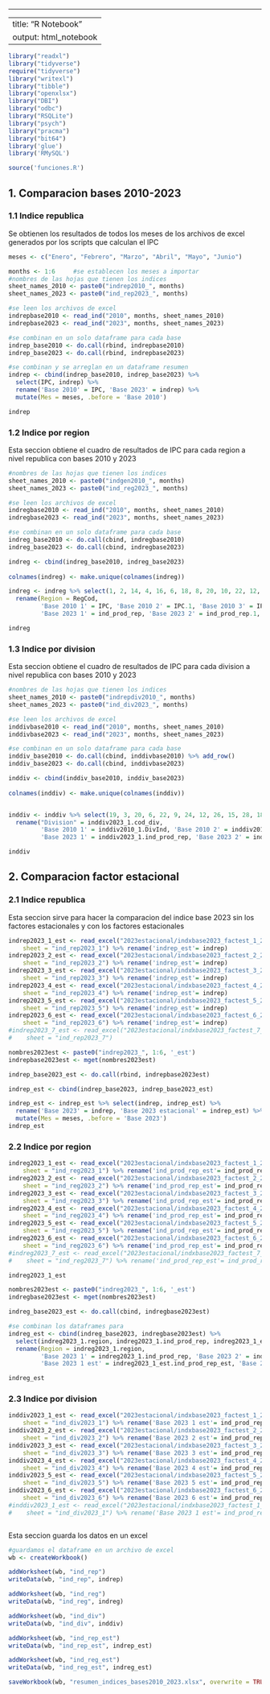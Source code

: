 ------------------------------------------------------------------------

---
title: "R Notebook"
output: html_notebook
---

```r
library("readxl")
library("tidyverse")
require("tidyverse")
library("writexl")
library("tibble")
library("openxlsx")
library("DBI")
library("odbc")
library("RSQLite")
library("psych")
library("pracma")
library("bit64")
library('glue')
library('RMySQL')

source('funciones.R')
```

## 1. Comparacion bases 2010-2023

### 1.1 Indice republica

Se obtienen los resultados de todos los meses de los archivos de excel generados por los scripts que calculan el IPC

```r
meses <- c("Enero", "Febrero", "Marzo", "Abril", "Mayo", "Junio")
```

```r
months <- 1:6     #se establecen los meses a importar
#nombres de las hojas que tienen los indices
sheet_names_2010 <- paste0("indrep2010_", months)
sheet_names_2023 <- paste0("ind_rep2023_", months)

#se leen los archivos de excel
indrepbase2010 <- read_ind("2010", months, sheet_names_2010)
indrepbase2023 <- read_ind("2023", months, sheet_names_2023)

#se combinan en un solo dataframe para cada base
indrep_base2010 <- do.call(rbind, indrepbase2010)
indrep_base2023 <- do.call(rbind, indrepbase2023)

#se combinan y se arreglan en un dataframe resumen
indrep <- cbind(indrep_base2010, indrep_base2023) %>% 
  select(IPC, indrep) %>% 
  rename('Base 2010' = IPC, 'Base 2023' = indrep) %>% 
  mutate(Mes = meses, .before = 'Base 2010')

indrep
```

### 1.2 Indice por region

Esta seccion obtiene el cuadro de resultados de IPC para cada region a nivel republica con bases 2010 y 2023

```r
#nombres de las hojas que tienen los indices
sheet_names_2010 <- paste0("indgen2010_", months)
sheet_names_2023 <- paste0("ind_reg2023_", months)

#se leen los archivos de excel
indregbase2010 <- read_ind("2010", months, sheet_names_2010)
indregbase2023 <- read_ind("2023", months, sheet_names_2023)

#se combinan en un solo dataframe para cada base
indreg_base2010 <- do.call(cbind, indregbase2010)
indreg_base2023 <- do.call(cbind, indregbase2023)

indreg <- cbind(indreg_base2010, indreg_base2023) 
 
colnames(indreg) <- make.unique(colnames(indreg))

indreg <- indreg %>% select(1, 2, 14, 4, 16, 6, 18, 8, 20, 10, 22, 12, 24) %>% 
  rename(Region = RegCod, 
         'Base 2010 1' = IPC, 'Base 2010 2' = IPC.1, 'Base 2010 3' = IPC.2, 'Base 2010 4' = IPC.3, 'Base 2010 5' = IPC.4, 'Base 2010 6' = IPC.5, 
         'Base 2023 1' = ind_prod_rep, 'Base 2023 2' = ind_prod_rep.1, 'Base 2023 3' = ind_prod_rep.2, 'Base 2023 4' = ind_prod_rep.3, 'Base 2023 5' = ind_prod_rep.4, 'Base 2023 6' = ind_prod_rep.5) #toda esta parte es mejor que la automatice tambien

indreg
```

### 1.3 Indice por division

Esta seccion obtiene el cuadro de resultados de IPC para cada division a nivel republica con bases 2010 y 2023

```r
#nombres de las hojas que tienen los indices
sheet_names_2010 <- paste0("indrepdiv2010_", months)
sheet_names_2023 <- paste0("ind_div2023_", months)

#se leen los archivos de excel
inddivbase2010 <- read_ind("2010", months, sheet_names_2010)
inddivbase2023 <- read_ind("2023", months, sheet_names_2023)

#se combinan en un solo dataframe para cada base
inddiv_base2010 <- do.call(cbind, inddivbase2010) %>% add_row()
inddiv_base2023 <- do.call(cbind, inddivbase2023)

inddiv <- cbind(inddiv_base2010, inddiv_base2023) 
 
colnames(inddiv) <- make.unique(colnames(inddiv))


inddiv <- inddiv %>% select(19, 3, 20, 6, 22, 9, 24, 12, 26, 15, 28, 18, 30) %>% 
  rename("Division" = inddiv2023_1.cod_div, 
         'Base 2010 1' = inddiv2010_1.DivInd, 'Base 2010 2' = inddiv2010_2.DivInd, 'Base 2010 3' = inddiv2010_3.DivInd, 'Base 2010 4' = inddiv2010_4.DivInd, 'Base 2010 5' = inddiv2010_5.DivInd, 'Base 2010 6' = inddiv2010_6.DivInd,
         'Base 2023 1' = inddiv2023_1.ind_prod_rep, 'Base 2023 2' = inddiv2023_2.ind_prod_rep, 'Base 2023 3' = inddiv2023_3.ind_prod_rep, 'Base 2023 4' = inddiv2023_4.ind_prod_rep, 'Base 2023 5' = inddiv2023_5.ind_prod_rep, 'Base 2023 6' = inddiv2023_6.ind_prod_rep)

inddiv
```

## 2. Comparacion factor estacional

### 2.1 Indice republica

Esta seccion sirve para hacer la comparacion del indice base 2023 sin los factores estacionales y con los factores estacionales

```r
indrep2023_1_est <- read_excel("2023estacional/indxbase2023_factest_1_2024.xlsx", 
    sheet = "ind_rep2023_1") %>% rename('indrep_est'= indrep)
indrep2023_2_est <- read_excel("2023estacional/indxbase2023_factest_2_2024.xlsx", 
    sheet = "ind_rep2023_2") %>% rename('indrep_est'= indrep)
indrep2023_3_est <- read_excel("2023estacional/indxbase2023_factest_3_2024.xlsx", 
    sheet = "ind_rep2023_3") %>% rename('indrep_est'= indrep)
indrep2023_4_est <- read_excel("2023estacional/indxbase2023_factest_4_2024.xlsx", 
    sheet = "ind_rep2023_4") %>% rename('indrep_est'= indrep)
indrep2023_5_est <- read_excel("2023estacional/indxbase2023_factest_5_2024.xlsx", 
    sheet = "ind_rep2023_5") %>% rename('indrep_est'= indrep)
indrep2023_6_est <- read_excel("2023estacional/indxbase2023_factest_6_2024.xlsx", 
    sheet = "ind_rep2023_6") %>% rename('indrep_est'= indrep)
#indrep2023_7_est <- read_excel("2023estacional/indxbase2023_factest_7_2024.xlsx", 
#    sheet = "ind_rep2023_7")
```

```r
nombres2023est <- paste0("indrep2023_", 1:6, '_est')
indrepbase2023est <- mget(nombres2023est)

indrep_base2023_est <- do.call(rbind, indrepbase2023est)

indrep_est <- cbind(indrep_base2023, indrep_base2023_est)
```

```r
indrep_est <- indrep_est %>% select(indrep, indrep_est) %>% 
  rename('Base 2023' = indrep, 'Base 2023 estacional' = indrep_est) %>% 
  mutate(Mes = meses, .before = 'Base 2023')
indrep_est
```

### 2.2 Indice por region

```r
indreg2023_1_est <- read_excel("2023estacional/indxbase2023_factest_1_2024.xlsx", 
    sheet = "ind_reg2023_1") %>% rename('ind_prod_rep_est'= ind_prod_rep)
indreg2023_2_est <- read_excel("2023estacional/indxbase2023_factest_2_2024.xlsx", 
    sheet = "ind_reg2023_2") %>% rename('ind_prod_rep_est'= ind_prod_rep)
indreg2023_3_est <- read_excel("2023estacional/indxbase2023_factest_3_2024.xlsx", 
    sheet = "ind_reg2023_3") %>% rename('ind_prod_rep_est'= ind_prod_rep)
indreg2023_4_est <- read_excel("2023estacional/indxbase2023_factest_4_2024.xlsx", 
    sheet = "ind_reg2023_4") %>% rename('ind_prod_rep_est'= ind_prod_rep)
indreg2023_5_est <- read_excel("2023estacional/indxbase2023_factest_5_2024.xlsx", 
    sheet = "ind_reg2023_5") %>% rename('ind_prod_rep_est'= ind_prod_rep)
indreg2023_6_est <- read_excel("2023estacional/indxbase2023_factest_6_2024.xlsx", 
    sheet = "ind_reg2023_6") %>% rename('ind_prod_rep_est'= ind_prod_rep)
#indreg2023_7_est <- read_excel("2023estacional/indxbase2023_factest_7_2024.xlsx", 
#    sheet = "ind_reg2023_7") %>% rename('ind_prod_rep_est'= ind_prod_rep)
```

```r
indreg2023_1_est
```

```r
nombres2023est <- paste0("indreg2023_", 1:6, '_est')
indregbase2023est <- mget(nombres2023est)

indreg_base2023_est <- do.call(cbind, indregbase2023est)

#se combinan los dataframes para 
indreg_est <- cbind(indreg_base2023, indregbase2023est) %>% 
  select(indreg2023_1.region, indreg2023_1.ind_prod_rep, indreg2023_1_est.ind_prod_rep_est, indreg2023_2.ind_prod_rep, indreg2023_2_est.ind_prod_rep_est,indreg2023_3.ind_prod_rep, indreg2023_3_est.ind_prod_rep_est, indreg2023_4.ind_prod_rep, indreg2023_4_est.ind_prod_rep_est, indreg2023_5.ind_prod_rep, indreg2023_5_est.ind_prod_rep_est, indreg2023_6.ind_prod_rep, indreg2023_6_est.ind_prod_rep_est) %>% 
  rename(Region = indreg2023_1.region,
         'Base 2023 1' = indreg2023_1.ind_prod_rep, 'Base 2023 2' = indreg2023_2.ind_prod_rep, 'Base 2023 3' = indreg2023_3.ind_prod_rep, 'Base 2023 4' = indreg2023_4.ind_prod_rep, 'Base 2023 5' = indreg2023_5.ind_prod_rep, 'Base 2023 6' = indreg2023_6.ind_prod_rep,
         'Base 2023 1 est' = indreg2023_1_est.ind_prod_rep_est, 'Base 2023 2 est' = indreg2023_2_est.ind_prod_rep_est, 'Base 2023 3 est' = indreg2023_3_est.ind_prod_rep_est, 'Base 2023 4 est' = indreg2023_4_est.ind_prod_rep_est, 'Base 2023 5 est' = indreg2023_5_est.ind_prod_rep_est, 'Base 2023 6 est' = indreg2023_6_est.ind_prod_rep_est)

indreg_est
```

### 2.3 Indice por division

```r
inddiv2023_1_est <- read_excel("2023estacional/indxbase2023_factest_1_2024.xlsx", 
    sheet = "ind_div2023_1") %>% rename('Base 2023 1 est'= ind_prod_rep)
inddiv2023_2_est <- read_excel("2023estacional/indxbase2023_factest_2_2024.xlsx", 
    sheet = "ind_div2023_2") %>% rename('Base 2023 2 est'= ind_prod_rep)
inddiv2023_3_est <- read_excel("2023estacional/indxbase2023_factest_3_2024.xlsx", 
    sheet = "ind_div2023_3") %>% rename('Base 2023 3 est'= ind_prod_rep)
inddiv2023_4_est <- read_excel("2023estacional/indxbase2023_factest_4_2024.xlsx", 
    sheet = "ind_div2023_4") %>% rename('Base 2023 4 est'= ind_prod_rep)
inddiv2023_5_est <- read_excel("2023estacional/indxbase2023_factest_5_2024.xlsx", 
    sheet = "ind_div2023_5") %>% rename('Base 2023 5 est'= ind_prod_rep)
inddiv2023_6_est <- read_excel("2023estacional/indxbase2023_factest_6_2024.xlsx", 
    sheet = "ind_div2023_6") %>% rename('Base 2023 6 est'= ind_prod_rep)
#inddiv2023_1_est <- read_excel("2023estacional/indxbase2023_factest_1_2024.xlsx", 
#    sheet = "ind_div2023_1") %>% rename('Base 2023 1 est'= ind_prod_rep)
```

```r

```

Esta seccion guarda los datos en un excel

```r
#guardamos el dataframe en un archivo de excel
wb <- createWorkbook()

addWorksheet(wb, "ind_rep")
writeData(wb, "ind_rep", indrep)

addWorksheet(wb, "ind_reg")
writeData(wb, "ind_reg", indreg)

addWorksheet(wb, "ind_div")
writeData(wb, "ind_div", inddiv)

addWorksheet(wb, "ind_rep_est")
writeData(wb, "ind_rep_est", indrep_est)

addWorksheet(wb, "ind_reg_est")
writeData(wb, "ind_reg_est", indreg_est)

saveWorkbook(wb, "resumen_indices_bases2010_2023.xlsx", overwrite = TRUE)
```
